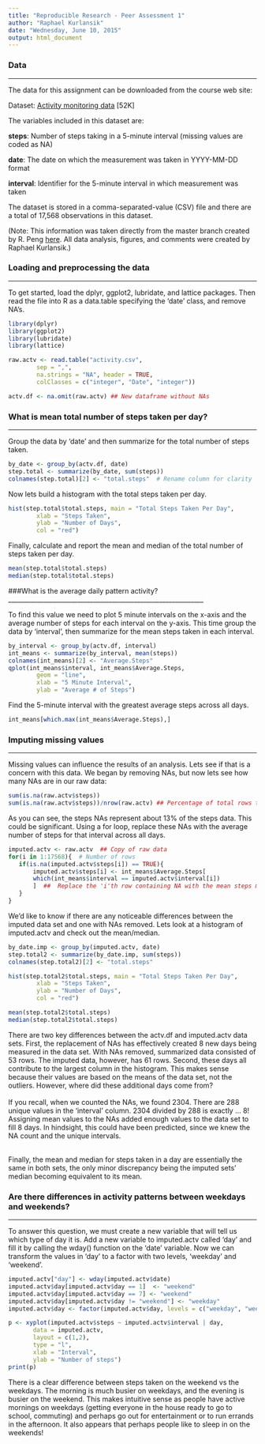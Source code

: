 ```yaml
---
title: "Reproducible Research - Peer Assessment 1"
author: "Raphael Kurlansik"
date: "Wednesday, June 10, 2015"
output: html_document
---
```


### Data
_____________________________________________________________________________
The data for this assignment can be downloaded from the course web site:

Dataset: [Activity monitoring data](https://d396qusza40orc.cloudfront.net/repdata%2Fdata%2Factivity.zip) [52K]

The variables included in this dataset are:

**steps**: Number of steps taking in a 5-minute interval (missing values are coded as NA)

**date**: The date on which the measurement was taken in YYYY-MM-DD format

**interval**: Identifier for the 5-minute interval in which measurement was taken

The dataset is stored in a comma-separated-value (CSV) file and there are a total of 17,568 observations in this dataset.

(Note:  This information was taken directly from the master branch created by R. Peng [here](https://github.com/rdpeng/RepData_PeerAssessment1).  All data analysis, figures, and comments were created by Raphael Kurlansik.)


### Loading and preprocessing the data   
_____________________________________________________________________________  
To get started, load the dplyr, ggplot2, lubridate, and lattice packages. Then read the file into R as a data.table specifying the 'date' class, and remove NA's. 


```r
library(dplyr)
library(ggplot2)
library(lubridate)
library(lattice)
```

```r
raw.actv <- read.table("activity.csv", 
        sep = ",",
        na.strings = "NA", header = TRUE,
        colClasses = c("integer", "Date", "integer"))

actv.df <- na.omit(raw.actv) ## New dataframe without NAs
```


### What is mean total number of steps taken per day?
_________________________________________________________________

Group the data by 'date' and then summarize for the total number of steps taken.

```r
by_date <- group_by(actv.df, date)
step.total <- summarize(by_date, sum(steps))
colnames(step.total)[2] <- "total.steps"  # Rename column for clarity

```

Now lets build a histogram with the total steps taken per day. 

```r
hist(step.total$total.steps, main = "Total Steps Taken Per Day", 
        xlab = "Steps Taken", 
        ylab = "Number of Days", 
        col = "red")
```

Finally, calculate and report the mean and median of the total number of steps taken per day.
```r
mean(step.total$total.steps)
median(step.total$total.steps)
```

###What is the average daily pattern activity?
______________________________________________________________

To find this value we need to plot 5 minute intervals on the x-axis and the average number of steps for each interval on the y-axis.  This time group the data by 'interval', then summarize for the mean steps taken in each interval.

```r
by_interval <- group_by(actv.df, interval)
int_means <- summarize(by_interval, mean(steps))
colnames(int_means)[2] <- "Average.Steps"
qplot(int_means$interval, int_means$Average.Steps, 
        geom = "line",
        xlab = "5 Minute Interval", 
        ylab = "Average # of Steps")

```

Find the 5-minute interval with the greatest average steps across all days.
```r
int_means[which.max(int_means$Average.Steps),]
```

### Imputing missing values
__________________________________________________________________________________________

Missing values can influence the results of an analysis.  Lets see if that is a concern with this data.  We began by removing NAs, but now lets see how many NAs are in our raw data:

```r
sum(is.na(raw.actv$steps))
sum(is.na(raw.actv$steps))/nrow(raw.actv) ## Percentage of total rows that are NA

```

As you can see, the steps NAs represent about 13% of the steps data.  This could be significant.  Using a for loop, replace these NAs with the average number of steps for that interval across all days. 

```r
imputed.actv <- raw.actv  ## Copy of raw data 
for(i in 1:17568){  # Number of rows
   if(is.na(imputed.actv$steps[i]) == TRUE){  
       imputed.actv$steps[i] <- int_means$Average.Steps[  
       which(int_means$interval == imputed.actv$interval[i])
       ]  ##  Replace the 'i'th row containing NA with the mean steps matched by interval
   }
}
```

We'd like to know if there are any noticeable differences between the imputed data set and one with NAs removed.  Lets look at a histogram of imputed.actv and check out the mean/median.

```r
by_date.imp <- group_by(imputed.actv, date)
step.total2 <- summarize(by_date.imp, sum(steps))
colnames(step.total2)[2] <- "total.steps"

hist(step.total2$total.steps, main = "Total Steps Taken Per Day", 
        xlab = "Steps Taken", 
        ylab = "Number of Days", 
        col = "red")

mean(step.total2$total.steps)
median(step.total2$total.steps)
```

There are two key differences between the actv.df and imputed.actv data sets.  First, the replacement of NAs has effectively created 8 new days being measured in the data set.  With NAs removed, summarized data consisted of 53 rows.  The imputed data, however, has 61 rows.    Second, these days all contribute to the largest column in the histogram. This makes sense because their values are based on the means of the data set, not the outliers.  However, where did these additional days come from?  
<br>
If you recall, when we counted the NAs, we found 2304.  There are 288 unique values in the 'interval' column.  2304 divided by 288 is exactly ... 8!  Assigning mean values to the NAs added enough values to the data set to fill 8 days.  In hindsight, this could have been predicted, since we knew the NA count and the unique intervals.

<br>
Finally, the mean and median for steps taken in a day are essentially the same in both sets, the only minor discrepancy being the imputed sets' median becoming equivalent to its mean.

### Are there differences in activity patterns between weekdays and weekends?
_______________________________________________________________________________________________
To answer this question, we must create a new variable that will tell us which type of day it is.  Add a new variable to imputed.actv called 'day' and fill it by calling the wday() function on the 'date' variable.  Now we can transform the values in 'day' to a factor with two levels, 'weekday' and 'weekend'.

```r
imputed.actv["day"] <- wday(imputed.actv$date)
imputed.actv$day[imputed.actv$day == 1]  <- "weekend"
imputed.actv$day[imputed.actv$day == 7] <- "weekend"
imputed.actv$day[imputed.actv$day != "weekend"] <- "weekday"
imputed.actv$day <- factor(imputed.actv$day, levels = c("weekday", "weekend"))

p <- xyplot(imputed.actv$steps ~ imputed.actv$interval | day, 
       data = imputed.actv, 
       layout = c(1,2), 
       type = "l", 
       xlab = "Interval", 
       ylab = "Number of steps")
print(p)
```

There is a clear difference between steps taken on the weekend vs the weekdays.  The morning is much busier on weekdays, and the evening is busier on the weekend.  This makes intuitive sense as people have active mornings on weekdays (getting everyone in the house ready to go to school, commuting) and perhaps go out for entertainment or to run errands in the afternoon.  It also appears that perhaps people like to sleep in on the weekends!
<br><br><br><br>
